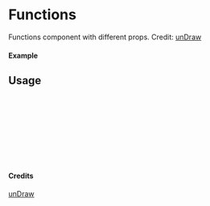 
<Meta of={Functions} title="unDraw/Functions" />

# Functions

Functions component with different props.
Credit: [unDraw](https://undraw.co/illustrations)

#### Example

<Canvas of={Functions.Primary} />

## Usage

```ts
import { Functions } from "yadl-ui";

const Example = () => {
  return (
      <Functions />
  );
};

export default Example;
```

#### Credits
[unDraw](https://undraw.co/illustrations)
